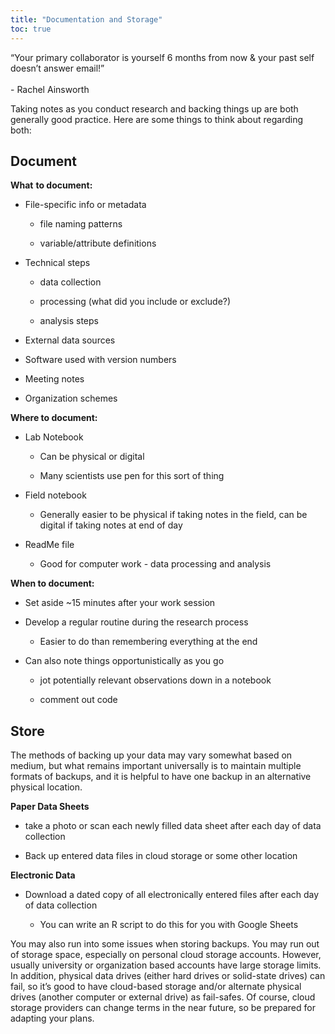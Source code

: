 ```yaml
---
title: "Documentation and Storage"
toc: true
---
```


“Your primary collaborator is yourself 6 months from now & your past self doesn’t answer email!”\
\
- Rachel Ainsworth

Taking notes as you conduct research and backing things up are both generally good practice. Here are some things to think about regarding both:

## Document

**What** **to document:**

-   File-specific info or metadata

    -   file naming patterns

    -   variable/attribute definitions

-   Technical steps

    -   data collection

    -   processing (what did you include or exclude?)

    -   analysis steps

-   External data sources

-   Software used with version numbers

-   Meeting notes

-   Organization schemes

**Where to document:**

-   Lab Notebook

    -   Can be physical or digital

    -   Many scientists use pen for this sort of thing

-   Field notebook

    -   Generally easier to be physical if taking notes in the field, can be digital if taking notes at end of day

-   ReadMe file

    -   Good for computer work - data processing and analysis

**When to document:**

-   Set aside \~15 minutes after your work session

-   Develop a regular routine during the research process

    -   Easier to do than remembering everything at the end

-   Can also note things opportunistically as you go

    -   jot potentially relevant observations down in a notebook

    -   comment out code

## Store

The methods of backing up your data may vary somewhat based on medium, but what remains important universally is to maintain multiple formats of backups, and it is helpful to have one backup in an alternative physical location.

**Paper Data Sheets**

-   take a photo or scan each newly filled data sheet after each day of data collection

-   Back up entered data files in cloud storage or some other location

**Electronic Data**

-   Download a dated copy of all electronically entered files after each day of data collection

    -   You can write an R script to do this for you with Google Sheets

You may also run into some issues when storing backups. You may run out of storage space, especially on personal cloud storage accounts. However, usually university or organization based accounts have large storage limits. In addition, physical data drives (either hard drives or solid-state drives) can fail, so it's good to have cloud-based storage and/or alternate physical drives (another computer or external drive) as fail-safes. Of course, cloud storage providers can change terms in the near future, so be prepared for adapting your plans.
